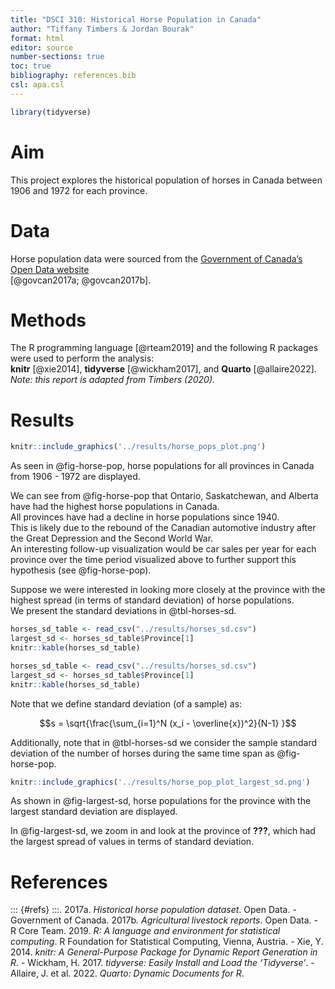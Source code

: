 ```yaml
---
title: "DSCI 310: Historical Horse Population in Canada"
author: "Tiffany Timbers & Jordan Bourak"
format: html
editor: source
number-sections: true
toc: true
bibliography: references.bib
csl: apa.csl
---
```


```r
library(tidyverse)
```

# Aim

This project explores the historical population of horses in Canada 
between 1906 and 1972 for each province.

# Data

Horse population data were sourced from the 
[Government of Canada's Open Data website](http://open.canada.ca/en/open-data)  
[@govcan2017a; @govcan2017b].

# Methods

The R programming language [@rteam2019] 
and the following R packages were used to perform the analysis:  
**knitr** [@xie2014], **tidyverse** [@wickham2017], and **Quarto** [@allaire2022].  
*Note: this report is adapted from Timbers (2020).*

# Results

```r
knitr::include_graphics('../results/horse_pops_plot.png')
```

As seen in @fig-horse-pop, horse populations for all provinces in Canada from 1906 - 1972 are displayed.

We can see from @fig-horse-pop that Ontario, Saskatchewan, and Alberta 
have had the highest horse populations in Canada.  
All provinces have had a decline in horse populations since 1940.  
This is likely due to the rebound of the Canadian automotive industry 
after the Great Depression and the Second World War.  
An interesting follow-up visualization would be car sales per year 
for each province over the time period visualized above 
to further support this hypothesis (see @fig-horse-pop).

Suppose we were interested in looking more closely at the province 
with the highest spread (in terms of standard deviation) of horse populations.  
We present the standard deviations in @tbl-horses-sd.

```r
horses_sd_table <- read_csv("../results/horses_sd.csv")
largest_sd <- horses_sd_table$Province[1]
knitr::kable(horses_sd_table)
```

```r
horses_sd_table <- read_csv("../results/horses_sd.csv")
largest_sd <- horses_sd_table$Province[1]
knitr::kable(horses_sd_table)
```

Note that we define standard deviation (of a sample) as:

$$s = \sqrt{\frac{\sum_{i=1}^N (x_i - \overline{x})^2}{N-1} }$$

Additionally, note that in @tbl-horses-sd we consider the sample standard deviation of the number of horses during the same time span as @fig-horse-pop.

```r
knitr::include_graphics('../results/horse_pop_plot_largest_sd.png')
```

As shown in @fig-largest-sd, horse populations for the province with the largest standard deviation are displayed.

In @fig-largest-sd, we zoom in and look at the province of **???**, which had the largest spread of values in terms of standard deviation.

# References

::: {#refs}
:::. 2017a. *Historical horse population dataset*. Open Data. 
- Government of Canada. 2017b. *Agricultural livestock reports*. Open Data.
- R Core Team. 2019. *R: A language and environment for statistical computing*. R Foundation for Statistical Computing, Vienna, Austria.
- Xie, Y. 2014. *knitr: A General-Purpose Package for Dynamic Report Generation in R*.
- Wickham, H. 2017. *tidyverse: Easily Install and Load the 'Tidyverse'*.
- Allaire, J. et al. 2022. *Quarto: Dynamic Documents for R*.

